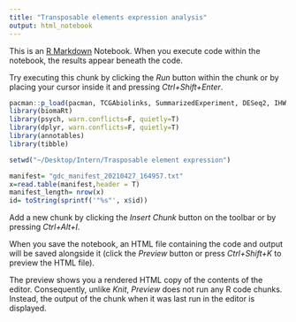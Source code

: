 ```yaml
---
title: "Transposable elements expression analysis"
output: html_notebook
---
```


This is an [R Markdown](http://rmarkdown.rstudio.com) Notebook. When you execute code within the notebook, the results appear beneath the code. 

Try executing this chunk by clicking the *Run* button within the chunk or by placing your cursor inside it and pressing *Ctrl+Shift+Enter*. 

```r
pacman::p_load(pacman, TCGAbiolinks, SummarizedExperiment, DESeq2, IHW, apeglm, pheatmap, RColorBrewer, PCAtools, reshape2)
library(biomaRt)
library(psych, warn.conflicts=F, quietly=T)
library(dplyr, warn.conflicts=F, quietly=T)
library(annotables)
library(tibble)
```
```r
setwd("~/Desktop/Intern/Trasposable element expression")
```
```r
manifest= "gdc_manifest_20210427_164957.txt" 
x=read.table(manifest,header = T)
manifest_length= nrow(x)
id= toString(sprintf('"%s"', x$id))
```

Add a new chunk by clicking the *Insert Chunk* button on the toolbar or by pressing *Ctrl+Alt+I*.

When you save the notebook, an HTML file containing the code and output will be saved alongside it (click the *Preview* button or press *Ctrl+Shift+K* to preview the HTML file).

The preview shows you a rendered HTML copy of the contents of the editor. Consequently, unlike *Knit*, *Preview* does not run any R code chunks. Instead, the output of the chunk when it was last run in the editor is displayed.